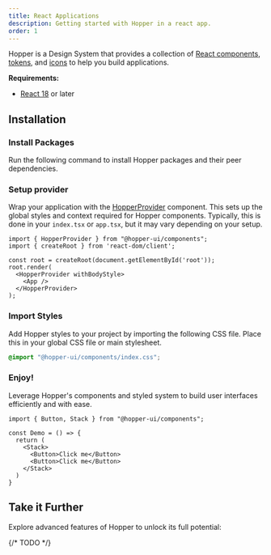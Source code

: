 ```yaml
---
title: React Applications
description: Getting started with Hopper in a react app.
order: 1
---
```


Hopper is a Design System that provides a collection of [React components](../../components/component-list), [tokens](../../tokens/overview/introduction), and [icons](../../icons/overview/introduction) to help you build applications.

**Requirements:**
- [React 18](https://reactjs.org/) or later

## Installation

### Install Packages

Run the following command to install Hopper packages and their peer dependencies.

<PackageInstallation library="components @hopper-ui/icons @hopper-ui/styled-system react-aria react-aria-components" mod="prod" />

### Setup provider

Wrap your application with the [HopperProvider](/components/HopperProvider) component. This sets up the global styles and context required for Hopper components. Typically, this is done in your `index.tsx` or `app.tsx`, but it may vary depending on your setup.

```tsx
import { HopperProvider } from "@hopper-ui/components";
import { createRoot } from 'react-dom/client';

const root = createRoot(document.getElementById('root'));
root.render(
  <HopperProvider withBodyStyle>
    <App />
  </HopperProvider>
);
```

### Import Styles

Add Hopper styles to your project by importing the following CSS file. Place this in your global CSS file or main stylesheet.

```css
@import "@hopper-ui/components/index.css";
```

### Enjoy!
Leverage Hopper's components and styled system to build user interfaces efficiently and with ease.

```tsx
import { Button, Stack } from "@hopper-ui/components";

const Demo = () => {
  return (
    <Stack>
      <Button>Click me</Button>
      <Button>Click me</Button>
    </Stack>
  )
}
```

## Take it Further
Explore advanced features of Hopper to unlock its full potential:

{/* TODO */}
<CardLinkList size="sm">
    <CardLink href="#" size="sm" title="Icons" description="Use a rich library of icons in your applications." />
    <CardLink href="#" size="sm" title="Client Side Routing" description="Ensure seamless navigation with Hopper components." type="secondary" />
    <CardLink href="#" size="sm" title="Color Schemes" description="Implement and customize dark mode for your application seamlessly." />
    <CardLink href="#" size="sm" title="Internationalization" description="Build applications for multiple languages and locales.." />
    <CardLink href="#" size="sm" title="Responsive Styles" description="Design interfaces that adapt to different screen sizes." />
    <CardLink href="#" size="sm" title="Slots" description="Extend and compose components flexibly." />
    <CardLink href="#" size="sm" title="Styling" description="Style components with Hopper's styled system and override defaults effortlessly." />
</CardLinkList>
